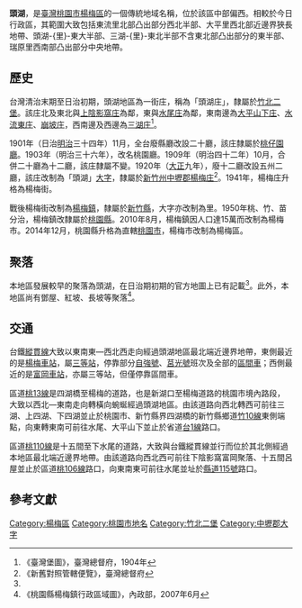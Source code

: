 {{noteTA　
|1 = zh-cn:庄; zh-hk:庄; zh-tw:庄;
}}
'''頭湖'''，是[[臺灣|臺灣]][[桃園市|桃園市]][[楊梅區|楊梅區]]的一個傳統地域名稱，位於該區中部偏西。相較於今日行政區，其範圍大致包括東流里北部凸出部分西北半部、大平里西北部近邊界狹長地帶、頭湖-{里}-東大半部、三湖-{里}-東北半部不含東北部凸出部分的東半部、瑞原里西南部凸出部分中央地帶。

==歷史==
台灣清治末期至日治初期，頭湖地區為一街庄，稱為「頭湖庄」，隸屬於[[竹北二堡|竹北二堡]]。該庄北及東北與[[上陰影窩庄|上陰影窩庄]]為鄰，東與[[水尾_(桃園市楊梅區)|水尾庄]]為鄰，東南邊為[[大平山下庄|大平山下庄]]、[[水流東_(桃園市)|水流東庄]]、[[崩坡庄|崩坡庄]]，西南邊及西邊為[[三湖_(桃園市)|三湖庄]]<ref name="臺灣堡圖">《臺灣堡圖》，臺灣總督府，1904年</ref>。

1901年（日治[[明治|明治]]三十四年）11月，全台廢縣廳改設二十廳，該庄隸屬於[[桃仔園廳|桃仔園廳]]。1903年（明治三十六年），改名桃園廳。1909年（明治四十二年）10月，合併二十廳為十二廳，該庄隸屬不變。1920年（[[大正|大正]]九年），廢十二廳改設五州二廳，該庄改制為「頭湖」[[大字|大字]]，隸屬於[[新竹州|新竹州]][[中壢郡|中壢郡]][[楊梅庄|楊梅庄]]<ref>《新舊對照管轄便覽》，臺灣總督府</ref>。1941年，楊梅庄升格為楊梅街。

戰後楊梅街改制為[[楊梅鎮|楊梅鎮]]，隸屬於[[新竹縣|新竹縣]]，大字亦改制為里。1950年桃、竹、苗分治，楊梅鎮改隸屬於[[桃園縣|桃園縣]]。2010年8月，楊梅鎮因人口達15萬而改制為楊梅市。2014年12月，桃園縣升格為直轄[[桃園市|桃園市]]，楊梅市改制為楊梅區。

==聚落==
本地區發展較早的聚落為頭湖，在日治期初期的官方地圖上已有記載<ref name="臺灣堡圖"/>。此外，本地區尚有鄧屋、紅坡、長坡等聚落<ref>《桃園縣楊梅鎮行政區域圖》，內政部，2007年6月</ref>。

==交通==
台鐵[[縱貫線_(北段)|縱貫線]]大致以東南東—西北西走向經過頭湖地區最北端近邊界地帶，東側最近的是[[楊梅車站|楊梅車站]]，屬[[三等站_(台鐵)|三等站]]，停靠部分[[自強號|自強號]]、[[莒光號|莒光號]]班次及全部的[[台鐵區間車|區間車]]；西側最近的是[[富岡車站_(臺鐵)|富岡車站]]，亦屬三等站，但僅停靠區間車。

區道[[桃13線|桃13線]]是四湖橋至楊梅的道路，也是新湖口至楊梅道路的桃園市境內路段，大致以西北—東南走向轉橫向蜿蜒經過頭湖地區。由該道路向西北轉西可前往三湖、上四湖、下四湖並止於桃園市、新竹縣界四湖橋的新竹縣鄉道[[竹10線|竹10線]]東側端點，向東轉東南可前往水尾、大平山下並止於省道[[台1線|台1線]]路口。

區道[[桃110線|桃110線]]是十五間至下水尾的道路，大致與台鐵縱貫線並行而位於其北側經過本地區最北端近邊界地帶。由該道路向西北西可前往下陰影窩富岡聚落、十五間呂屋並止於區道[[桃106線|桃106線]]路口，向東南東可前往水尾並址於[[縣道115號|縣道115號]]路口。

==參考文獻==
{{reflist}}

{{中壢郡}}

[[Category:楊梅區|Category:楊梅區]]
[[Category:桃園市地名|Category:桃園市地名]]
[[Category:竹北二堡|Category:竹北二堡]]
[[Category:中壢郡大字|Category:中壢郡大字]]